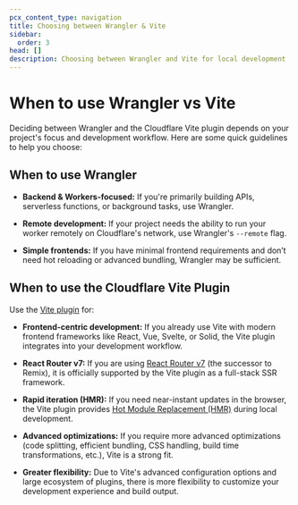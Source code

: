 ```yaml
---
pcx_content_type: navigation
title: Choosing between Wrangler & Vite
sidebar:
  order: 3
head: []
description: Choosing between Wrangler and Vite for local development
---
```


# When to use Wrangler vs Vite

Deciding between Wrangler and the Cloudflare Vite plugin depends on your project's focus and development workflow. Here are some quick guidelines to help you choose:

## When to use Wrangler

- **Backend & Workers-focused:**
  If you're primarily building APIs, serverless functions, or background tasks, use Wrangler.

- **Remote development:**
  If your project needs the ability to run your worker remotely on Cloudflare's network, use Wrangler's `--remote` flag.

- **Simple frontends:**
  If you have minimal frontend requirements and don’t need hot reloading or advanced bundling, Wrangler may be sufficient.

## When to use the Cloudflare Vite Plugin

Use the [Vite plugin](/workers/vite-plugin/) for:

- **Frontend-centric development:**
  If you already use Vite with modern frontend frameworks like React, Vue, Svelte, or Solid, the Vite plugin integrates into your development workflow.

- **React Router v7:**
  If you are using [React Router v7](https://reactrouter.com/) (the successor to Remix), it is officially supported by the Vite plugin as a full-stack SSR framework.

- **Rapid iteration (HMR):**
  If you need near-instant updates in the browser, the Vite plugin provides [Hot Module Replacement (HMR)](https://vite.dev/guide/features.html#hot-module-replacement) during local development.

- **Advanced optimizations:**
  If you require more advanced optimizations (code splitting, efficient bundling, CSS handling, build time transformations, etc.), Vite is a strong fit.

- **Greater flexibility:**
  Due to Vite's advanced configuration options and large ecosystem of plugins, there is more flexibility to customize your development experience and build output.

